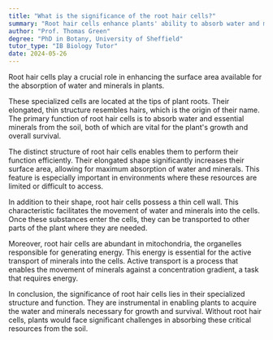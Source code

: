 ```yaml
---
title: "What is the significance of the root hair cells?"
summary: "Root hair cells enhance plants' ability to absorb water and minerals by significantly increasing the surface area, playing a crucial role in their overall nutrient uptake."
author: "Prof. Thomas Green"
degree: "PhD in Botany, University of Sheffield"
tutor_type: "IB Biology Tutor"
date: 2024-05-26
---
```


Root hair cells play a crucial role in enhancing the surface area available for the absorption of water and minerals in plants.

These specialized cells are located at the tips of plant roots. Their elongated, thin structure resembles hairs, which is the origin of their name. The primary function of root hair cells is to absorb water and essential minerals from the soil, both of which are vital for the plant's growth and overall survival.

The distinct structure of root hair cells enables them to perform their function efficiently. Their elongated shape significantly increases their surface area, allowing for maximum absorption of water and minerals. This feature is especially important in environments where these resources are limited or difficult to access.

In addition to their shape, root hair cells possess a thin cell wall. This characteristic facilitates the movement of water and minerals into the cells. Once these substances enter the cells, they can be transported to other parts of the plant where they are needed.

Moreover, root hair cells are abundant in mitochondria, the organelles responsible for generating energy. This energy is essential for the active transport of minerals into the cells. Active transport is a process that enables the movement of minerals against a concentration gradient, a task that requires energy.

In conclusion, the significance of root hair cells lies in their specialized structure and function. They are instrumental in enabling plants to acquire the water and minerals necessary for growth and survival. Without root hair cells, plants would face significant challenges in absorbing these critical resources from the soil.
    